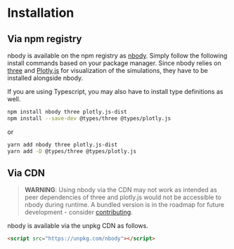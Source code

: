 
<Meta title="Installation" />

# Installation

## Via npm registry
nbody is available on the npm registry as [nbody](https://www.npmjs.com/package/nbody). Simply follow the following install commands based on your package manager. Since nbody relies on [three](https://threejs.org/) and [Plotly.js](https://plotly.com/javascript/) for visualization of the simulations, they have to be installed alongside nbody.

If you are using Typescript, you may also have to install type definitions as well.


```bash
npm install nbody three plotly.js-dist
npm install --save-dev @types/three @types/plotly.js
```
or 

```bash
yarn add nbody three plotly.js-dist
yarn add -D @types/three @types/plotly.js
```

## Via CDN

> **WARNING**: Using nbody via the CDN may not work as intended as peer dependencies of three and plotly.js would not be accessible to nbody during runtime. A bundled version is in the roadmap for future development - consider [contributing](?path=/docs/getting-started-contribute--docs).

nbody is available via the unpkg CDN as follows.

```html
<script src="https://unpkg.com/nbody"></script>
```

